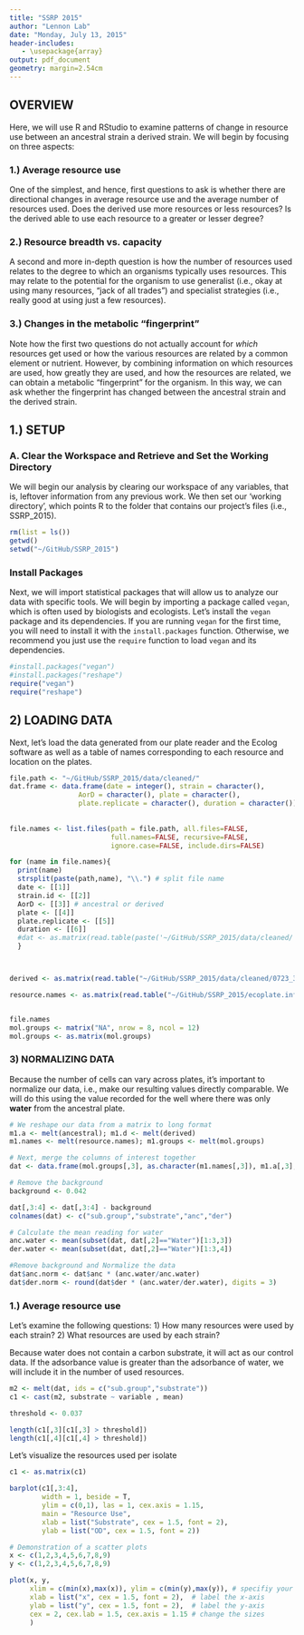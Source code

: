 ```yaml
---
title: "SSRP 2015"
author: "Lennon Lab"
date: "Monday, July 13, 2015"
header-includes:
   - \usepackage{array}
output: pdf_document
geometry: margin=2.54cm
---
```



## OVERVIEW
Here, we will use R and RStudio to examine patterns of change in resource use between an ancestral strain a derived strain. We will begin by focusing on three aspects:

### 1.) Average resource use 
One of the simplest, and hence, first questions to ask is whether there are directional changes in average resource use and the average number of resources used. Does the derived use more resources or less resources? Is the derived able to use each resource to a greater or lesser degree?

### 2.) Resource breadth vs. capacity
A second and more in-depth question is how the number of resources used relates to the degree to which an organisms typically uses resources. This may relate to the potential for the organism to use generalist (i.e., okay at using many resources, "jack of all trades") and specialist strategies (i.e., really good at using just a few resources).

### 3.) Changes in the metabolic "fingerprint"
Note how the first two questions do not actually account for *which* resources get used or how the various resources are related by a common element or nutrient. However, by combining information on which resources are used, how greatly they are used, and how the resources are related, we can obtain a metabolic "fingerprint" for the organism. In this way, we can ask whether the fingerprint has changed between the ancestral strain and the derived strain.


## 1.) SETUP
### A. Clear the Workspace and Retrieve and Set the Working Directory
We will begin our analysis by clearing our workspace of any variables, that is, leftover information from any previous work. We then set our 'working directory', which points R to the folder that contains our project's files (i.e., SSRP_2015).

```r
rm(list = ls()) 
getwd() 
setwd("~/GitHub/SSRP_2015") 
```

### Install Packages
Next, we will import statistical packages that will allow us to analyze our data with specific tools.
We will begin by importing a package called `vegan`, which is often used by biologists and ecologists.
Let's install the `vegan` package and its dependencies. 
If you are running `vegan` for the first time, you will need to install it with the `install.packages` function. 
Otherwise, we recommend you just use the `require` function to load `vegan` and its dependencies.

```r
#install.packages("vegan") 
#install.packages("reshape") 
require("vegan")
require("reshape")
```

## 2) LOADING DATA
Next, let's load the data generated from our plate reader and the Ecolog software as well as a table of names corresponding to each resource and location on the plates.

```r
file.path <- "~/GitHub/SSRP_2015/data/cleaned/"
dat.frame <- data.frame(date = integer(), strain = character(),
                 AorD = character(), plate = character(),
                 plate.replicate = character(), duration = character())
  
  
file.names <- list.files(path = file.path, all.files=FALSE, 
                         full.names=FALSE, recursive=FALSE,
                         ignore.case=FALSE, include.dirs=FALSE)

for (name in file.names){
  print(name)
  strsplit(paste(path,name), "\\.") # split file name  
  date <- [[1]]
  strain.id <- [[2]]
  AorD <- [[3]] # ancestral or derived
  plate <- [[4]]
  plate.replicate <- [[5]]
  duration <- [[6]]
  #dat <- as.matrix(read.table(paste('~/GitHub/SSRP_2015/data/cleaned/', name))
  }



derived <- as.matrix(read.table("~/GitHub/SSRP_2015/data/cleaned/0723_3C_07_12_2015_RNF_parsed.txt"))

resource.names <- as.matrix(read.table("~/GitHub/SSRP_2015/ecoplate.info/resource_matrix.txt"))


file.names
mol.groups <- matrix("NA", nrow = 8, ncol = 12)
mol.groups <- as.matrix(mol.groups)
```

### 3) NORMALIZING DATA
Because the number of cells can vary across plates, it's important to normalize our data, i.e., make our resulting values directly comparable. We will do this using the value recorded for the well where there was only **water** from the ancestral plate.

```r
# We reshape our data from a matrix to long format
m1.a <- melt(ancestral); m1.d <- melt(derived)
m1.names <- melt(resource.names); m1.groups <- melt(mol.groups)

# Next, merge the columns of interest together
dat <- data.frame(mol.groups[,3], as.character(m1.names[,3]), m1.a[,3], m1.d[,3])

# Remove the background
background <- 0.042

dat[,3:4] <- dat[,3:4] - background
colnames(dat) <- c("sub.group","substrate","anc","der")

# Calculate the mean reading for water
anc.water <- mean(subset(dat, dat[,2]=="Water")[1:3,3])
der.water <- mean(subset(dat, dat[,2]=="Water")[1:3,4])

#Remove background and Normalize the data
dat$anc.norm <- dat$anc * (anc.water/anc.water) 
dat$der.norm <- round(dat$der * (anc.water/der.water), digits = 3) 
```


### 1.) Average resource use
Let's examine the following questions:
1) How many resources were used by each strain?
2) What resources are used by each strain?

Because water does not contain a carbon substrate, it will act as our control data. If the adsorbance value is greater than the adsorbance of water, we will include it in the number of used resources.

```r
m2 <- melt(dat, ids = c("sub.group","substrate"))
c1 <- cast(m2, substrate ~ variable , mean)

threshold <- 0.037

length(c1[,3][c1[,3] > threshold])
length(c1[,4][c1[,4] > threshold])
```

Let's visualize the resources used per isolate
```r
c1 <- as.matrix(c1)

barplot(c1[,3:4],
        width = 1, beside = T,
        ylim = c(0,1), las = 1, cex.axis = 1.15,
        main = "Resource Use",
        xlab = list("Substrate", cex = 1.5, font = 2),
        ylab = list("OD", cex = 1.5, font = 2))

```


```r
# Demonstration of a scatter plots 
x <- c(1,2,3,4,5,6,7,8,9)
y <- c(1,2,3,4,5,6,7,8,9)

plot(x, y, 
     xlim = c(min(x),max(x)), ylim = c(min(y),max(y)), # specifiy your plot range
     xlab = list("x", cex = 1.5, font = 2),  # label the x-axis
     ylab = list("y", cex = 1.5, font = 2),  # label the y-axis            
     cex = 2, cex.lab = 1.5, cex.axis = 1.15 # change the sizes
     )
```